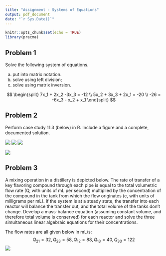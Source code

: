 ```yaml
---
title: "Assignment - Systems of Equations"
output: pdf_document
date: "`r Sys.Date()`"
---
```


```r
knitr::opts_chunk$set(echo = TRUE)
library(pracma)
```

## Problem 1

Solve the following system of equations. 

  (a) put into matrix notation. 
  (b) solve using left division; 
  (c) solve using matrix inversion.

$$
\begin{split}
7x_1 + 2x_2 -3x_3 = -12 \\
5x_2 + 3x_3 + 2x_1 = -20 \\ 
-26 = -6x_3 - x_2 + x_1
\end{split}
$$

## Problem 2

Perform case study 11.3 (below) in R. Include a figure and a complete, documented solution.

![](figures/fig_pr2.1.png)
![](figures/fig_pr2.2.png)
![](figures/fig_pr2.3.png)

![](figures/fig_pr2.4.png)

## Problem 3

A mixing operation in a distillery is depicted below. The rate of transfer of a key flavoring compound through each pipe is equal to the total volumetric flow rate (Q, with units of mL per second) multiplied by the concentration of the compound in the tank from which the flow originates (c, with units of milligrams per mL). If the system is at a steady state, the transfer into each reactor will balance the transfer out, and the total volume of the tanks don't change. Develop a mass-balance equation (assuming constant volume, and therefore total volume is conserved) for each reactor and solve the three simultaneous linear algebraic equations for their concentrations. 

The flow rates are all given below in mL/s:
$$Q_{21} =32,Q_{23} =58,Q_{12} =88,Q_{13} =40,Q_{33} =122$$
![](figures/fig_pr3.png)

